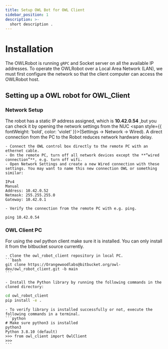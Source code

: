 ```yaml
---
title: Setup OWL Bot for OWL Client
sidebar_position: 1
description: >-
  short description .
---
```


# Installation
The OWLRobot is running `gRPC` and Socket server on all the available IP addresses. To operate the OWLRobot over a Local Area Network (LAN), we must first configure the network so that the client computer can access the OWLRobot host.

## Setting up a OWL robot for OWL_Client

### Network Setup
The robot has a static IP address assigned, which is **10.42.0.54** ,but you can check it by opening the network settings from the NUC
<span style={{ fontWeight: 'bold', color: 'violet' }}>(Settings -> Network -> Wired)</span>. A direct connection from the PC to the Robot reduces network hardware delay.


    - Connect the OWL control box directly to the remote PC with an ethernet cable.
    - On the remote PC, turn off all network devices except the **“wired connection”**, e.g. turn off wifi.
    - Open Network Settings and create a new Wired connection with these settings. You may want to name this new connection OWL or something similar:

``` 
IPv4
Manual
Address: 10.42.0.52
Netmask: 255.255.255.0
Gateway: 10.42.0.1
```
    - Verify the connection from the remote PC with e.g. ping.
```
ping 10.42.0.54
```


### OWL Client PC 

For using the owl python client make sure it is installed. You can only install it from the bitbucket source currently.

    - Clone the owl_robot_client repository in local PC.
    ```bash
    git clone https://Orangewoodlabs@bitbucket.org/owl-dev/owl_robot_client.git -b main
    ```

    - Install the Python library by running the following commands in the cloned directory:

```bash
cd owl_robot_client
pip install -e .
```
    - To verify library is installed successfully or not, execute the following commands in a terminal.
    ```python
    # Make sure python3 is installed
    python3
    Python 3.8.10 (default)
    >>> from owl_client import OwlClient
    >>>
    ```